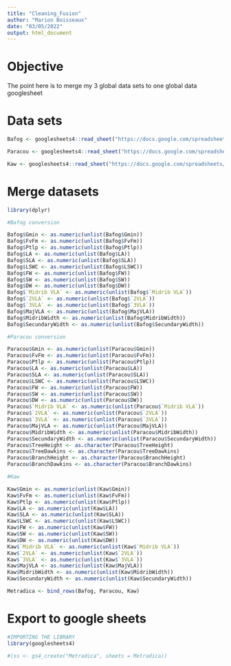 ```yaml
---
title: "Cleaning_Fusion"
author: "Marion Boisseaux"
date: "03/05/2022"
output: html_document
---
```


# Objective

The point here is to merge my 3 global data sets to one global data googlesheet

# Data sets

```r

Bafog <- googlesheets4::read_sheet("https://docs.google.com/spreadsheets/d/14E9RjSB4dq8epcDBqMtRi1HOGddbhLOWA8g6TF1bDWM/edit#gid=21187810", range = "traits")

Paracou <- googlesheets4::read_sheet("https://docs.google.com/spreadsheets/d/1sLs02kNSBbNmDsepvAU38YdwKZPpcZwiAFM_TRw0y04/edit#gid=21187810", range = "traits")

Kaw <- googlesheets4::read_sheet("https://docs.google.com/spreadsheets/d/1ywbd6_6DWfqCguahhEvs0qt0d3jAtsbt94xydm-maqI/edit#gid=21187810", range = "traits")

```

# Merge datasets

```r

library(dplyr)

#Bafog conversion

Bafog$Gmin <- as.numeric(unlist(Bafog$Gmin))
Bafog$FvFm <- as.numeric(unlist(Bafog$FvFm))
Bafog$Ptlp <- as.numeric(unlist(Bafog$Ptlp))
Bafog$LA <- as.numeric(unlist(Bafog$LA))
Bafog$SLA <- as.numeric(unlist(Bafog$SLA))
Bafog$LSWC <- as.numeric(unlist(Bafog$LSWC))
Bafog$FW <- as.numeric(unlist(Bafog$FW))
Bafog$SW <- as.numeric(unlist(Bafog$SW))
Bafog$DW <- as.numeric(unlist(Bafog$DW))
Bafog$`Midrib VLA` <- as.numeric(unlist(Bafog$`Midrib VLA`))
Bafog$`2VLA` <- as.numeric(unlist(Bafog$`2VLA`))
Bafog$`3VLA` <- as.numeric(unlist(Bafog$`3VLA`))
Bafog$MajVLA <- as.numeric(unlist(Bafog$MajVLA))
Bafog$MidribWidth <- as.numeric(unlist(Bafog$MidribWidth))
Bafog$SecundaryWidth <- as.numeric(unlist(Bafog$SecundaryWidth))

#Paracou conversion

Paracou$Gmin <- as.numeric(unlist(Paracou$Gmin))
Paracou$FvFm <- as.numeric(unlist(Paracou$FvFm))
Paracou$Ptlp <- as.numeric(unlist(Paracou$Ptlp))
Paracou$LA <- as.numeric(unlist(Paracou$LA))
Paracou$SLA <- as.numeric(unlist(Paracou$SLA))
Paracou$LSWC <- as.numeric(unlist(Paracou$LSWC))
Paracou$FW <- as.numeric(unlist(Paracou$FW))
Paracou$SW <- as.numeric(unlist(Paracou$SW))
Paracou$DW <- as.numeric(unlist(Paracou$DW))
Paracou$`Midrib VLA` <- as.numeric(unlist(Paracou$`Midrib VLA`))
Paracou$`2VLA` <- as.numeric(unlist(Paracou$`2VLA`))
Paracou$`3VLA` <- as.numeric(unlist(Paracou$`3VLA`))
Paracou$MajVLA <- as.numeric(unlist(Paracou$MajVLA))
Paracou$MidribWidth <- as.numeric(unlist(Paracou$MidribWidth))
Paracou$SecundaryWidth <- as.numeric(unlist(Paracou$SecundaryWidth))
Paracou$TreeHeight <- as.character(Paracou$TreeHeight)
Paracou$TreeDawkins <- as.character(Paracou$TreeDawkins)
Paracou$BranchHeight <- as.character(Paracou$BranchHeight)
Paracou$BranchDawkins <- as.character(Paracou$BranchDawkins)

#Kaw

Kaw$Gmin <- as.numeric(unlist(Kaw$Gmin))
Kaw$FvFm <- as.numeric(unlist(Kaw$FvFm))
Kaw$Ptlp <- as.numeric(unlist(Kaw$Ptlp))
Kaw$LA <- as.numeric(unlist(Kaw$LA))
Kaw$SLA <- as.numeric(unlist(Kaw$SLA))
Kaw$LSWC <- as.numeric(unlist(Kaw$LSWC))
Kaw$FW <- as.numeric(unlist(Kaw$FW))
Kaw$SW <- as.numeric(unlist(Kaw$SW))
Kaw$DW <- as.numeric(unlist(Kaw$DW))
Kaw$`Midrib VLA` <- as.numeric(unlist(Kaw$`Midrib VLA`))
Kaw$`2VLA` <- as.numeric(unlist(Kaw$`2VLA`))
Kaw$`3VLA` <- as.numeric(unlist(Kaw$`3VLA`))
Kaw$MajVLA <- as.numeric(unlist(Kaw$MajVLA))
Kaw$MidribWidth <- as.numeric(unlist(Kaw$MidribWidth))
Kaw$SecundaryWidth <- as.numeric(unlist(Kaw$SecundaryWidth))

Metradica <- bind_rows(Bafog, Paracou, Kaw)
```

# Export to google sheets

```r
#IMPORTING THE LIBRARY
library(googlesheets4)

#(ss <- gs4_create("Metradica", sheets = Metradica))

```

